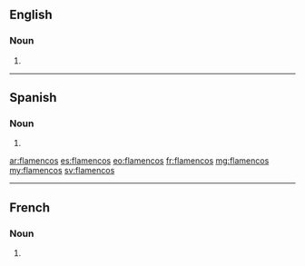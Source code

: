 ==English==

===Noun===
{{head|en|plural}}

# {{plural of|flamenco|lang=en}}

----

==Spanish==

===Noun===
{{head|es|noun form|g=m-p}}

# {{plural of|flamenco|lang=es}}

[[ar:flamencos]]
[[es:flamencos]]
[[eo:flamencos]]
[[fr:flamencos]]
[[mg:flamencos]]
[[my:flamencos]]
[[sv:flamencos]]

----
==French==

===Noun===
{{head|fr|plural|g=m}}

# {{plural of|flamenco|lang=fr}}
{{rfc-auto}}